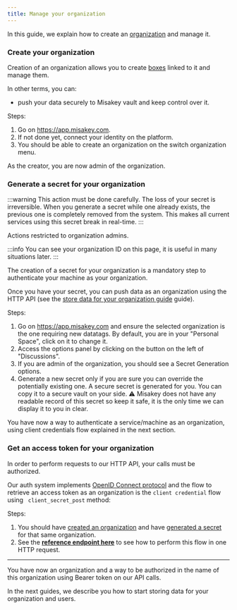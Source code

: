 ```yaml
---
title: Manage your organization
---
```


In this guide, we explain how to create an [organization](/concepts/organizations.mdx) and manage it.

### Create your organization

Creation of an organization allows you to create [boxes](/concepts/boxes.mdx) linked to it and manage them.

In other terms, you can:
- push your data securely to Misakey vault and keep control over it.

Steps:
1. Go on https://app.misakey.com.
2. If not done yet, connect your identity on the platform.
3. You should be able to create an organization on the switch organization menu.

As the creator, you are now admin of the organization.

### Generate a secret for your organization

:::warning
This action must be done carefully. The loss of your secret is irreversible.
When you generate a secret while one already exists, the previous one is completely removed from the system.
This makes all current services using this secret break in real-time.
:::

Actions restricted to organization admins.

:::info
You can see your organization ID on this page, it is useful in many situations later.
:::

The creation of a secret for your organization is a mandatory step to authenticate your machine as your organization.

Once you have your secret, you can push data as an organization using the HTTP API (see the [store data for your organization guide](store-data-for-your-org.mdx) guide).

Steps: 
1. Go on https://app.misakey.com and ensure the selected organization is the one requiring new datatags. By default, you are in your "Personal Space", click on it to change it.
2. Access the options panel by clicking on the button on the left of "Discussions".
3. If you are admin of the organization, you should see a Secret Generation options.
4. Generate a new secret only if you are sure you can override the potentially existing one. A secure secret is generated for you. You can copy it to a secure vault on your side. :warning: Misakey does not have any readable record of this secret so keep it safe, it is the only time we can display it to you in clear.

You have now a way to authenticate a service/machine as an organization, using client credentials flow explained in the next section.

### Get an access token for your organization

In order to perform requests to our HTTP API, your calls must be authorized.

Our auth system implements [OpenID Connect protocol](https://openid.net/specs/openid-connect-core-1_0.html) and the flow to retrieve an access token as an organization is the `client credential` flow using ` client_secret_post` method:

Steps:
1. You should have [created an organization](#create-your-organization) and have [generated a secret](#generate-a-secret-for-your-organization) for that same organization.
2. See the [**reference endpoint here**](/references/authorizations.mdx#client-credentials-flow) to see how to perform this flow in one HTTP request.

____
You have now an organization and a way to be authorized in the name of this organization using Bearer token on our API calls.

In the next guides, we describe you how to start storing data for your organization and users.
